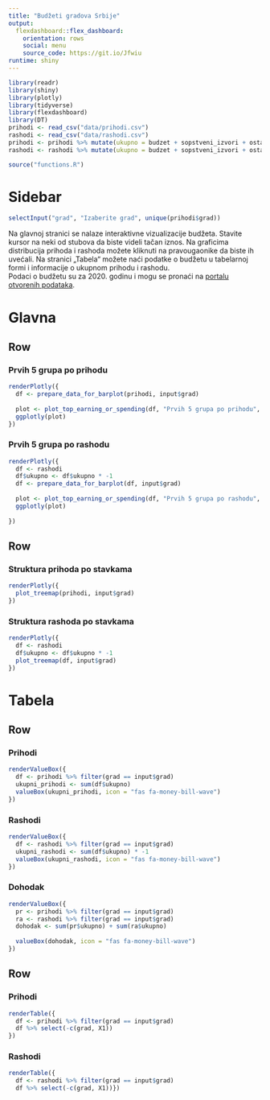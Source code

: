 ```yaml
---
title: "Budžeti gradova Srbije"
output: 
  flexdashboard::flex_dashboard:
    orientation: rows
    social: menu
    source_code: https://git.io/Jfwiu
runtime: shiny
---
```


```r
library(readr)
library(shiny)
library(plotly)
library(tidyverse)
library(flexdashboard)
library(DT)
prihodi <- read_csv("data/prihodi.csv")
rashodi <- read_csv("data/rashodi.csv")
prihodi <- prihodi %>% mutate(ukupno = budzet + sopstveni_izvori + ostali_izvori)
rashodi <- rashodi %>% mutate(ukupno = budzet + sopstveni_izvori + ostali_izvori)

source("functions.R")
```

Sidebar {.sidebar}
======================================================================
```r
selectInput("grad", "Izaberite grad", unique(prihodi$grad))
```
Na glavnoj stranici se nalaze interaktivne vizualizacije budžeta. Stavite kursor na neki od stubova da biste videli tačan iznos. Na graficima distribucija prihoda i rashoda možete kliknuti na pravougaonike da biste ih uvećali. Na stranici „Tabela“ možete naći podatke o budžetu u tabelarnoj formi i informacije o ukupnom prihodu i rashodu.  
Podaci o budžetu su za 2020. godinu i mogu se pronaći na [portalu otvorenih podataka](https://data.gov.rs/sr/search/?q=%D0%B1%D1%83%D1%9F%D0%B5%D1%82).

Glavna
======================================================================



Row 
-----------------------------------------------------------------------
### Prvih 5 grupa po prihodu {data-padding=10}
```r
renderPlotly({
  df <- prepare_data_for_barplot(prihodi, input$grad)
  
  plot <- plot_top_earning_or_spending(df, "Prvih 5 grupa po prihodu", "Grupa", "Prihod", "green")
  ggplotly(plot)
})
```

### Prvih 5 grupa po rashodu {data-padding=10}
```r
renderPlotly({
  df <- rashodi
  df$ukupno <- df$ukupno * -1
  df <- prepare_data_for_barplot(df, input$grad)
  
  plot <- plot_top_earning_or_spending(df, "Prvih 5 grupa po rashodu", "Grupa", "Rashod", "red")
  ggplotly(plot)
        
})
```

Row
-----------------------------------------------------------------------

### Struktura prihoda po stavkama {data-padding=10}
```r
renderPlotly({
  plot_treemap(prihodi, input$grad)
})
```

### Struktura rashoda po stavkama {data-padding=10}
```r
renderPlotly({
  df <- rashodi
  df$ukupno <- df$ukupno * -1
  plot_treemap(df, input$grad)
})
```

Tabela
======================================================================
Row
-----------------------------------------------------------------------
### Prihodi {.value-box}

```r

renderValueBox({
  df <- prihodi %>% filter(grad == input$grad)
  ukupni_prihodi <- sum(df$ukupno)
  valueBox(ukupni_prihodi, icon = "fas fa-money-bill-wave")
})
```

### Rashodi {.value-box}

```r

renderValueBox({
  df <- rashodi %>% filter(grad == input$grad)
  ukupni_rashodi <- sum(df$ukupno) * -1
  valueBox(ukupni_rashodi, icon = "fas fa-money-bill-wave")
})
```


### Dohodak {.value-box}

```r
renderValueBox({
  pr <- prihodi %>% filter(grad == input$grad)
  ra <- rashodi %>% filter(grad == input$grad)
  dohodak <- sum(pr$ukupno) + sum(ra$ukupno)
  
  valueBox(dohodak, icon = "fas fa-money-bill-wave")
})
```

Row {.tabset}
-----------------------------------------------------------------------

### Prihodi
```r
renderTable({
  df <- prihodi %>% filter(grad == input$grad)
  df %>% select(-c(grad, X1))
})
```

### Rashodi
```r
renderTable({
  df <- rashodi %>% filter(grad == input$grad)
  df %>% select(-c(grad, X1))})
```
